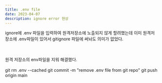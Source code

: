 ```yaml
---
title: .env file
date: 2023-04-07
description: ignore error 현상
---
```


ignore에 .env 파일을 입력하여 원격저장소에 노출되지 않게 할려했는데 이미 원격저장소에 .env파일이 있어서 gitignore 파일에 써놔도 의미가 없었다.

<br />
<br />
원격 저장소의 env파일을 지워 해결했다.

<br />
<br />
git rm .env --cached git commit -m "remove .env file from git repo" git push
origin main
